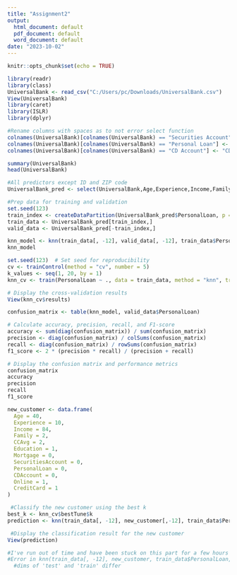 ---
title: "Assignment2"
output:
  html_document: default
  pdf_document: default
  word_document: default
date: "2023-10-02"
---

```{r setup, include=FALSE}
knitr::opts_chunk$set(echo = TRUE)
```

```{r cars}
library(readr)
library(class)
UniversalBank <- read_csv("C:/Users/pc/Downloads/UniversalBank.csv")
View(UniversalBank)
library(caret)
library(ISLR)
library(dplyr)

#Rename columns with spaces as to not error select function
colnames(UniversalBank)[colnames(UniversalBank) == "Securities Account"] <- "SecuritiesAccount"
colnames(UniversalBank)[colnames(UniversalBank) == "Personal Loan"] <- "PersonalLoan"
colnames(UniversalBank)[colnames(UniversalBank) == "CD Account"] <- "CDAccount"

summary(UniversalBank)
head(UniversalBank)

#All predictors except ID and ZIP code
UniversalBank_pred <- select(UniversalBank,Age,Experience,Income,Family,CCAvg,Education,Mortgage,SecuritiesAccount,PersonalLoan,CDAccount,Online,CreditCard)

#Prep data for training and validation
set.seed(123)
train_index <- createDataPartition(UniversalBank_pred$PersonalLoan, p = 0.6, list = FALSE)
train_data <- UniversalBank_pred[train_index,]
valid_data <- UniversalBank_pred[-train_index,]

knn_model <- knn(train_data[, -12], valid_data[, -12], train_data$PersonalLoan, k =1 )
knn_model

set.seed(123)  # Set seed for reproducibility
cv <- trainControl(method = "cv", number = 5)
k_values <- seq(1, 20, by = 1)
knn_cv <- train(PersonalLoan ~ ., data = train_data, method = "knn", trControl = cv, tuneGrid = data.frame(k = k_values))

# Display the cross-validation results
View(knn_cv$results)

confusion_matrix <- table(knn_model, valid_data$PersonalLoan)

# Calculate accuracy, precision, recall, and F1-score
accuracy <- sum(diag(confusion_matrix)) / sum(confusion_matrix)
precision <- diag(confusion_matrix) / colSums(confusion_matrix)
recall <- diag(confusion_matrix) / rowSums(confusion_matrix)
f1_score <- 2 * (precision * recall) / (precision + recall)

# Display the confusion matrix and performance metrics
confusion_matrix
accuracy
precision
recall
f1_score

new_customer <- data.frame(
  Age = 40,
  Experience = 10,
  Income = 84,
  Family = 2,
  CCAvg = 2,
  Education = 1,
  Mortgage = 0,
  SecuritiesAccount = 0,
  PersonalLoan = 0,
  CDAccount = 0,
  Online = 1,
  CreditCard = 1
)

 #Classify the new customer using the best k
best_k <- knn_cv$bestTune$k
prediction <- knn(train_data[, -12], new_customer[,-12], train_data$PersonalLoan, k = best_k)

 #Display the classification result for the new customer
View(prediction)

#I've run out of time and have been stuck on this part for a few hours but Im getting this error when trying to find the evaluation metrics 
#Error in knn(train_data[, -12], new_customer, train_data$PersonalLoan,  : 
  #dims of 'test' and 'train' differ
```
